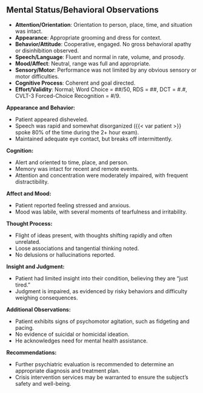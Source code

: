 ## Mental Status/Behavioral Observations

<!-- **Information to Include in Behavioral Observations Section**
• Note significant patterns of performance that occurred during testing 
• Sequence information in order of importance
• Provide specific examples of examinee’s behavior
Following are examples of information that may be included: 
**Appearance**
• Size: height and weight
• Facial characteristics
• Grooming and cleanliness
• Clothing style
• Does the person look his or her chronological age?
**Behavior**
• Level of eye contact
• Does he or she initiate conversation or merely answer examiner’s questions?
• Speech articulation and language patterns
• Attention span/distractibility (Does he or she ask for items to be repeated?)
• Activity level (excessive talking, standing, foot wiggling, etc.)
• Level of cooperativeness
• Motivation to do well
• How does the examinee go about solving problems?
• How does the examinee react to failure or difficult tasks?
• Examinee’s need for approval and response to positive praise
**Validity of Test Results**
• Statements such as, “Results of this assessment are considered a valid reflection of Mark’s current level of functioning.”
• If results are felt to be invalid, explain why. -->

::: {.block above="1.2em"}
- **Attention/Orientation**: Orientation to person, place, time, and situation was intact.
- **Appearance**: Appropriate grooming and dress for context.
- **Behavior/Attitude**: Cooperative, engaged. No gross behavioral apathy or disinhibition observed.
- **Speech/Language**: Fluent and normal in rate, volume, and prosody.
- **Mood/Affect**: Neutral, range was full and appropriate.
- **Sensory/Motor**: Performance was not limited by any obvious sensory or motor difficulties.
- **Cognitive Process**: Coherent and goal directed.
- **Effort/Validity**: Normal; Word Choice = ##/50, RDS = ##, DCT = #.#, CVLT-3 Forced-Choice Recognition = #/9.
:::

::: {.block above="1.2em"}
**Appearance and Behavior:**

* Patient appeared disheveled.
* Speech was rapid and somewhat disorganized ({{< var patient >}} spoke 80% of the time
during the 2+ hour exam).
* Maintained adequate eye contact, but breaks off intermittently.

**Cognition:**

* Alert and oriented to time, place, and person.
* Memory was intact for recent and remote events.
* Attention and concentration were moderately impaired, with frequent distractibility.

**Affect and Mood:**

* Patient reported feeling stressed and anxious.
* Mood was labile, with several moments of tearfulness and irritability.

**Thought Process:**

* Flight of ideas present, with thoughts shifting rapidly and often unrelated.
* Loose associations and tangential thinking noted.
* No delusions or hallucinations reported.

**Insight and Judgment:**

* Patient had limited insight into their condition, believing they are "just tired."
* Judgment is impaired, as evidenced by risky behaviors and difficulty weighing consequences.

**Additional Observations:**

* Patient exhibits signs of psychomotor agitation, such as fidgeting and pacing.
* No evidence of suicidal or homicidal ideation.
* He acknowledges need for mental health assistance.

**Recommendations:**

* Further psychiatric evaluation is recommended to determine an appropriate diagnosis and treatment plan.
* Crisis intervention services may be warranted to ensure the subject's safety and well-being.
:::
